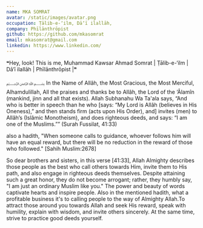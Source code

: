 ```yaml
---
name: MKA SOMRAT
avatar: /static/images/avatar.png
occupation: Ṭālib-e-‘ilm, Dā‘ī ilallāh,
company: Phīlānthrōpist
github: https://github.com/mkasomrat
email: mkasomrat@gmail.com
linkedin: https://www.linkedin.com/
---
```



❝Hey, look! This is me, Muhammad Kawsar Ahmad Somrat | Ṭālib-e-‘ilm | Dā‘ī ilallāh | Phīlānthrōpist |❞

﷽
In the Name of Allâh, the Most Gracious, the Most Merciful, Alhamdulillah, All the praises and thanks be to Allâh, the Lord of the ‘Âlamîn (mankind, jinn and all that exists). Allah Subhanahu Wa Ta'ala says, “And who is better in speech than he who [says: “My Lord is Allâh (believes in His Oneness),” and then stands firm (acts upon His Order), and] invites (men) to Allâh’s (Islâmic Monotheism), and does righteous deeds, and says: “I am one of the Muslims.”” (Surah Fussilat, 41:33)

also a hadith, "When someone calls to guidance, whoever follows him will have an equal reward, but there will be no reduction in the reward of those who followed." [Sahih Muslim:2678]

So dear brothers and sisters, in this verse [41:33], Allah Almighty describes those people as the best who call others towards Him, invite them to His path, and also engage in righteous deeds themselves. Despite attaining such a great honor, they do not become arrogant; rather, they humbly say, "I am just an ordinary Muslim like you." The power and beauty of words captivate hearts and inspire people. Also in the mentioned hadith, what a profitable business it's to calling people to the way of Almighty Allah.To attract those around you towards Allah and seek His reward, speak with humility, explain with wisdom, and invite others sincerely. At the same time, strive to practice good deeds yourself.
